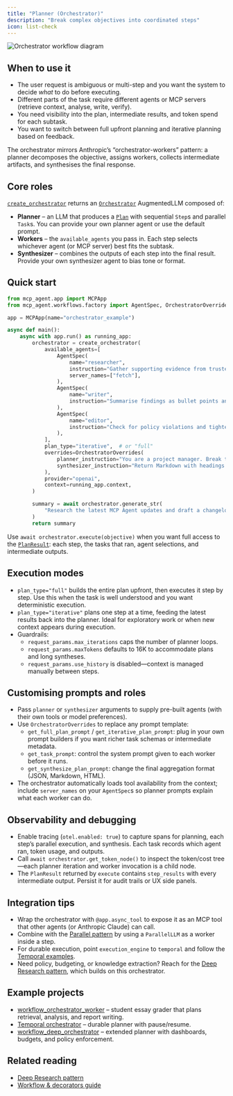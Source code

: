```yaml
---
title: "Planner (Orchestrator)"
description: "Break complex objectives into coordinated steps"
icon: list-check
---
```


![Orchestrator workflow diagram](/images/orchestrator-workflow.png)

## When to use it

- The user request is ambiguous or multi-step and you want the system to decide *what* to do before executing.
- Different parts of the task require different agents or MCP servers (retrieve context, analyse, write, verify).
- You need visibility into the plan, intermediate results, and token spend for each subtask.
- You want to switch between full upfront planning and iterative planning based on feedback.

The orchestrator mirrors Anthropic’s “orchestrator-workers” pattern: a planner decomposes the objective, assigns workers, collects intermediate artifacts, and synthesises the final response.

## Core roles

[`create_orchestrator`](https://github.com/lastmile-ai/mcp-agent/blob/main/src/mcp_agent/workflows/factory.py#L214) returns an [`Orchestrator`](https://github.com/lastmile-ai/mcp-agent/blob/main/src/mcp_agent/workflows/orchestrator/orchestrator.py) AugmentedLLM composed of:

- **Planner** – an LLM that produces a [`Plan`](https://github.com/lastmile-ai/mcp-agent/blob/main/src/mcp_agent/workflows/orchestrator/orchestrator_models.py#L52) with sequential `Step`s and parallel `Task`s. You can provide your own planner agent or use the default prompt.
- **Workers** – the `available_agents` you pass in. Each step selects whichever agent (or MCP server) best fits the subtask.
- **Synthesizer** – combines the outputs of each step into the final result. Provide your own synthesizer agent to bias tone or format.

## Quick start

```python
from mcp_agent.app import MCPApp
from mcp_agent.workflows.factory import AgentSpec, OrchestratorOverrides, create_orchestrator

app = MCPApp(name="orchestrator_example")

async def main():
    async with app.run() as running_app:
        orchestrator = create_orchestrator(
            available_agents=[
                AgentSpec(
                    name="researcher",
                    instruction="Gather supporting evidence from trusted sources.",
                    server_names=["fetch"],
                ),
                AgentSpec(
                    name="writer",
                    instruction="Summarise findings as bullet points and a short conclusion.",
                ),
                AgentSpec(
                    name="editor",
                    instruction="Check for policy violations and tighten language.",
                ),
            ],
            plan_type="iterative",  # or "full"
            overrides=OrchestratorOverrides(
                planner_instruction="You are a project manager. Break the goal into 2-4 sequential steps.",
                synthesizer_instruction="Return Markdown with headings and a highlights section.",
            ),
            provider="openai",
            context=running_app.context,
        )

        summary = await orchestrator.generate_str(
            "Research the latest MCP Agent updates and draft a changelog."
        )
        return summary
```

Use `await orchestrator.execute(objective)` when you want full access to the [`PlanResult`](https://github.com/lastmile-ai/mcp-agent/blob/main/src/mcp_agent/workflows/orchestrator/orchestrator_models.py#L69): each step, the tasks that ran, agent selections, and intermediate outputs.

## Execution modes

- `plan_type="full"` builds the entire plan upfront, then executes it step by step. Use this when the task is well understood and you want deterministic execution.
- `plan_type="iterative"` plans one step at a time, feeding the latest results back into the planner. Ideal for exploratory work or when new context appears during execution.
- Guardrails:
  - `request_params.max_iterations` caps the number of planner loops.
  - `request_params.maxTokens` defaults to 16K to accommodate plans and long syntheses.
  - `request_params.use_history` is disabled—context is managed manually between steps.

## Customising prompts and roles

- Pass `planner` or `synthesizer` arguments to supply pre-built agents (with their own tools or model preferences).
- Use `OrchestratorOverrides` to replace any prompt template:
  - `get_full_plan_prompt` / `get_iterative_plan_prompt`: plug in your own prompt builders if you want richer task schemas or intermediate metadata.
  - `get_task_prompt`: control the system prompt given to each worker before it runs.
  - `get_synthesize_plan_prompt`: change the final aggregation format (JSON, Markdown, HTML).
- The orchestrator automatically loads tool availability from the context; include `server_names` on your `AgentSpec`s so planner prompts explain what each worker can do.

## Observability and debugging

- Enable tracing (`otel.enabled: true`) to capture spans for planning, each step’s parallel execution, and synthesis. Each task records which agent ran, token usage, and outputs.
- Call `await orchestrator.get_token_node()` to inspect the token/cost tree—each planner iteration and worker invocation is a child node.
- The `PlanResult` returned by `execute` contains `step_results` with every intermediate output. Persist it for audit trails or UX side panels.

## Integration tips

- Wrap the orchestrator with `@app.async_tool` to expose it as an MCP tool that other agents (or Anthropic Claude) can call.
- Combine with the [Parallel pattern](/mcp-agent-sdk/effective-patterns/map-reduce) by using a `ParallelLLM` as a worker inside a step.
- For durable execution, point `execution_engine` to `temporal` and follow the [Temporal examples](https://github.com/lastmile-ai/mcp-agent/tree/main/examples/temporal/orchestrator.py).
- Need policy, budgeting, or knowledge extraction? Reach for the [Deep Research pattern](/mcp-agent-sdk/effective-patterns/deep-research), which builds on this orchestrator.

## Example projects

- [workflow_orchestrator_worker](https://github.com/lastmile-ai/mcp-agent/tree/main/examples/workflows/workflow_orchestrator_worker) – student essay grader that plans retrieval, analysis, and report writing.
- [Temporal orchestrator](https://github.com/lastmile-ai/mcp-agent/tree/main/examples/temporal/orchestrator.py) – durable planner with pause/resume.
- [workflow_deep_orchestrator](https://github.com/lastmile-ai/mcp-agent/tree/main/examples/workflows/workflow_deep_orchestrator) – extended planner with dashboards, budgets, and policy enforcement.

## Related reading

- [Deep Research pattern](/mcp-agent-sdk/effective-patterns/deep-research)
- [Workflow & decorators guide](/mcp-agent-sdk/core-components/workflows)
